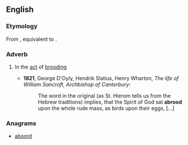 ==English==

===Etymology===
From {{etyl|enm}} {{term|abrode|lang=enm}}, equivalent to {{prefix|a|brood}}.

===Adverb===
{{en-adv}}

# {{archaic|or|obsolete}} In the [[act]] of [[brooding]]<!-- - [[Abp. Sancroft]]-->
#*'''1821''', George D'Oyly, Hendrik Slatius, Henry Wharton, ''The life of William Sancroft, Archbishop of Canterbury'':
#*: The word in the original (as St. Hierom tells us from the Hebrew traditions) implies, that the Spirit of God sat '''abrood''' upon the whole rude mass, as birds upon their eggs, [...]

===Anagrams===
* [[aboord#English|aboord]]